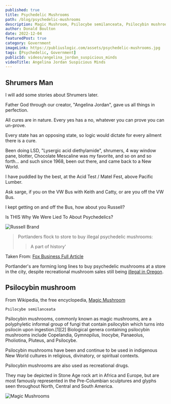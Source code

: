 ```yaml
---
published: true
title: Psychedelic Mushrooms
path: /blog/psychedelic-mushrooms
description: Magic Mushroom, Psilocybe semilanceata, Psilocybin mushrooms, commonly known as magic mushrooms.
author: Donald Boulton
date: 2022-12-04
featuredPost: true
category: Government
imageLink: https://publiuslogic.com/assets/psychedelic-mushrooms.jpg
tags: [Psychedelic, Government]
publicId: videos/angelina_jordan_suspicious_minds
videoTitle: Angelina Jordan Suspicious Minds
---
```


## Shrumers Man

I will add some stories about Shrumers later.

Father God through our creator, "Angelina Jordan", gave us all things in perfection. 

All cures are in nature. Every yes has a no, whatever you can prove you can un-prove. 

Every state has an opposing state, so logic would dictate for every ailment there is a cure. 

Been doing LSD, "Lysergic acid diethylamide", shrumers, 4 way window pane, blotter, Chocolate Mescaline was my favorite, and so on and so forth... and such since 1968, been out there, and came back to a New World. 

I have puddled by the best, at the Acid Test / Matel Fest, above Pacific Lumber. 

Ask sarge, if you on the VW Bus with Keith and Catty, or are you off the VW Bus. 

I kept getting on and off the Bus, how about you Russell?

<Section>

<LeftText>Is THIS Why We Were Lied To About Psychedelics?</LeftText>
<ColumnGridTwo>

<UserProfile buttonLink="https://russellbrand.locals.com/" title="Psychedelics" titleLink="https://russellbrand.locals.com/" link="https://www.youtube.com/@RussellBrand" description="@RussellBrand">

![Russell Brand](../../../static/img/russell-brand-thumb.jpg)

</UserProfile>
<VideoWrapper>
<YouTube youTubeId="qwh1SqWxW3E" autoPlay="true" />
</VideoWrapper>

</ColumnGridTwo>

</Section>

> Portlanders flock to store to buy illegal psychedelic mushrooms: 
>
> > A part of history'

Taken From: [Fox Business Full Article](https://www.foxbusiness.com/retail/portlanders-flock-store-buy-illegal-psychedelic-mushrooms-part-history)

Portlander's are forming long lines to buy psychedelic mushrooms at a store in the city, despite recreational mushroom sales still being [illegal in Oregon](https://www.foxbusiness.com/category/fox-news-oregon).

## Psilocybin mushroom

From Wikipedia, the free encyclopedia, [Magic Mushroom](https://en.wikipedia.org/wiki/Psilocybin_mushroom)

`Psilocybe semilanceata`

Psilocybin mushrooms, commonly known as magic mushrooms, are a polyphyletic informal group of fungi that contain psilocybin which turns into psilocin upon ingestion.[1][2] Biological genera containing psilocybin mushrooms include Copelandia, Gymnopilus, Inocybe, Panaeolus, Pholiotina, Pluteus, and Psilocybe. 

Psilocybin mushrooms have been and continue to be used in indigenous New World cultures in religious, divinatory, or spiritual contexts. 

Psilocybin mushrooms are also used as recreational drugs. 

They may be depicted in Stone Age rock art in Africa and Europe, but are most famously represented in the Pre-Columbian sculptures and glyphs seen throughout North, Central and South America.

![Magic Mushrooms](../../../static/img/magic-mushrooms.jpg)

<WavyHr className="mt-1 mb-1 text-fuchsia-600" />
